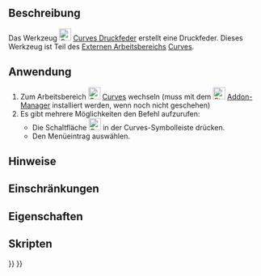 <languages/>

{{Docnav/de
|[[Curves_SegmentSurface/de|FlächeAufteilen]]
|[[Curves_ReflectLines/de|Reflexionslinien]]
|[[Curves_Workbench/de|Curves]]
|IconL=Curves_SegmentSurface.svg
|IconR=Curves_ReflectLines.svg
|IconC=Curves_workbench_icon.svg
}}

{{GuiCommand/de
|Name=Curves CompressionSpring
|Name/de=Curves Druckfeder
|MenuLocation=Surfaces → Compression Spring
|Workbenches=[[Curves_Workbench/de|Curves]]
}}

<span id="Description"></span>
==Beschreibung==

Das Werkzeug  [[Image:Curves_CompressionSpring.svg|24px]] [[Curves_CompressionSpring/de|Curves Druckfeder]] erstellt eine Druckfeder. Dieses Werkzeug ist Teil des [[external workbenches/de|Externen Arbeitsbereichs]] [[Curves Workbench/de|Curves]].

<span id="Usage"></span>
==Anwendung==

# Zum Arbeitsbereich [[Image:Curves_workbench_icon.svg|24px]] [[Curves_Workbench/de|Curves]] wechseln (muss mit dem  [[Image:Std_AddonMgr.svg|24px]] [[Std_AddonMgr/de|Addon-Manager]] installiert werden, wenn noch nicht geschehen)
# Es gibt mehrere Möglichkeiten den Befehl aufzurufen:
#* Die Schaltfläche [[Image:Curves_CompressionSpring.svg|24px]] in der Curves-Symbolleiste drücken.
#* Den Menüeintrag {{MenuCommand|Surfaces → Compression Spring}} auswählen.


<span id="Notes"></span>
==Hinweise==


<span id="Limitations"></span>
==Einschränkungen==


<span id="Properties"></span>
==Eigenschaften==


<span id="Scripting"></span>
==Skripten==


{{Docnav/de
|[[Curves_SegmentSurface/de|FlächeAufteilen]]
|[[Curves_ReflectLines/de|Reflexionslinien]]
|[[Curves_Workbench/de|Curves]]
|IconL=Curves_SegmentSurface.svg
|IconR=Curves_ReflectLines.svg
|IconC=Curves_workbench_icon.svg
}}

{{Curves Tools navi{{#translation:}}}}
{{Userdocnavi{{#translation:}}}}